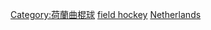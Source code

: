 [[Category:荷蘭曲棍球|Category:荷蘭曲棍球]]
[[Category:荷蘭主辦的國際體育賽事|field hockey]]
[[Category:各國主辦的國際曲棍球賽事|Netherlands]]